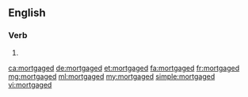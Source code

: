 ==English==

===Verb===
{{head|en}}

# {{en-past of|mortgage}}

[[ca:mortgaged]]
[[de:mortgaged]]
[[et:mortgaged]]
[[fa:mortgaged]]
[[fr:mortgaged]]
[[mg:mortgaged]]
[[ml:mortgaged]]
[[my:mortgaged]]
[[simple:mortgaged]]
[[vi:mortgaged]]